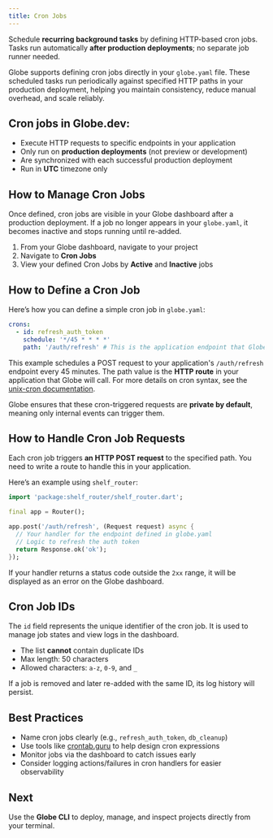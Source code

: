 ```yaml
---
title: Cron Jobs
---
```


Schedule **recurring background tasks** by defining HTTP-based cron jobs. Tasks run automatically **after production deployments**; no separate job runner needed.

Globe supports defining cron jobs directly in your `globe.yaml` file. These scheduled tasks run periodically against specified HTTP paths in your production deployment, helping you maintain consistency, reduce manual overhead, and scale reliably.

## Cron jobs in Globe.dev:

- Execute HTTP requests to specific endpoints in your application
- Only run on **production deployments** (not preview or development)
- Are synchronized with each successful production deployment
- Run in **UTC** timezone only

## How to Manage Cron Jobs

Once defined, cron jobs are visible in your Globe dashboard after a production deployment. If a job no longer appears in your `globe.yaml`, it becomes inactive and stops running until re-added.

1. From your Globe dashboard, navigate to your project
2. Navigate to **Cron Jobs**
3. View your defined Cron Jobs by **Active** and **Inactive** jobs

## How to Define a Cron Job

Here’s how you can define a simple cron job in `globe.yaml`:

```yaml
crons:
  - id: refresh_auth_token
    schedule: '*/45 * * * *'
    path: '/auth/refresh' # This is the application endpoint that Globe will call
```

This example schedules a POST request to your application's `/auth/refresh` endpoint every 45 minutes. The path value is the **HTTP route** in your application that Globe will call. For more details on cron syntax, see the [unix-cron documentation](https://crontab.guru/).

Globe ensures that these cron-triggered requests are **private by default**, meaning only internal events can trigger them.

## How to Handle Cron Job Requests

Each cron job triggers **an HTTP POST request** to the specified path. You need to write a route to handle this in your application.

Here’s an example using `shelf_router`:

```dart
import 'package:shelf_router/shelf_router.dart';

final app = Router();

app.post('/auth/refresh', (Request request) async {
  // Your handler for the endpoint defined in globe.yaml
  // Logic to refresh the auth token
  return Response.ok('ok');
});
```

If your handler returns a status code outside the `2xx` range, it will be displayed as an error on the Globe dashboard.

## Cron Job IDs

The `id` field represents the unique identifier of the cron job. It is used to manage job states and view logs in the dashboard.

- The list **cannot** contain duplicate IDs
- Max length: 50 characters
- Allowed characters: `a-z`, `0-9`, and `_`

If a job is removed and later re-added with the same ID, its log history will persist.

## Best Practices

- Name cron jobs clearly (e.g., `refresh_auth_token`, `db_cleanup`)
- Use tools like [crontab.guru](https://crontab.guru) to help design cron expressions
- Monitor jobs via the dashboard to catch issues early
- Consider logging actions/failures in cron handlers for easier observability

## Next

Use the **Globe CLI** to deploy, manage, and inspect projects directly from your terminal.

